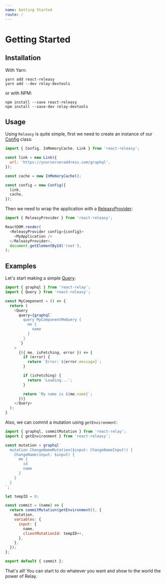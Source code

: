 ```yaml
---
name: Getting Started
route: /
---
```


# Getting Started

## Installation 

With Yarn:

```
yarn add react-releasy
yarn add --dev relay-devtools
```

or with NPM:

```
npm install --save react-releasy
npm install --save-dev relay-devtools
```

## Usage

Using `Releasy` is quite simple, first we need to create an instance of our [Config](/core/config) class:

```javascript
import { Config, InMemoryCache, Link } from 'react-releasy';

const link = new Link({
  url: 'https://yourserveraddress.com/graphql',
});

const cache = new InMemoryCache();

const config = new Config({
  link,
  cache,
});
```

Then we need to wrap the application with a [ReleasyProvider](/components/releasy-provider):

```javascript
import { ReleasyProvider } from 'react-releasy';

ReactDOM.render(
  <ReleasyProvider config={config}>
    <MyApplication />
  </ReleasyProvider>,
  document.getElementById('root'),
);
```

## Examples

Let's start making a simple [Query](/components/query):

```javascript
import { graphql } from 'react-relay';
import { Query } from 'react-releasy';

const MyComponent = () => {
  return (
    <Query
      query={graphql`
        query MyComponentMeQuery {
          me {
            name
          }
        }
      `}
    >
      {({ me, isFetching, error }) => {
        if (error) {
          return `Error: ${error.message}`;
        }

        if (isFetching) {
          return 'Loading...';
        }

        return `My name is ${me.name}`;
      })}
    </Query>
  );
}
```

Also, we can commit a mutation using `getEnvironment`:

```javascript
import { graphql, commitMutation } from 'react-relay';
import { getEnvironment } from 'react-releasy';

const mutation = graphql`
  mutation ChangeNameMutation($input: ChangeNameInput!) {
    ChangeName(input: $input) {
      me {
        id
        name
      }
    }
  }
`;

let tempID = 0;

const commit = (name) => {
  return commitMutation(getEnvironment(), {
    mutation,
    variables: {
      input: {
        name,
        clientMutationId: tempID++,
      },
    },
  });
};

export default { commit };
```

That's all! You can start to do whatever you want and show to the world the power of Relay.